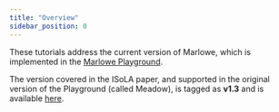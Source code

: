 ```yaml
---
title: "Overview"
sidebar_position: 0
---
```


These tutorials address the current version of Marlowe, which is implemented in the [Marlowe Playground](https://play.marlowe.iohk.io/#/).

The version covered in the ISoLA paper, and supported in the original version of the Playground (called Meadow), is tagged as **v1.3** and is available [here](https://github.com/input-output-hk/marlowe/tree/v1.3).
